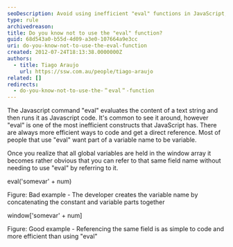 ```yaml
---
seoDescription: Avoid using inefficient "eval" functions in JavaScript, instead refer to global variables by concatenating variable names with strings.
type: rule
archivedreason:
title: Do you know not to use the "eval" function?
guid: 68d543a0-b55d-4d09-a3e0-107664a9e3cc
uri: do-you-know-not-to-use-the-eval-function
created: 2012-07-24T18:13:38.0000000Z
authors:
  - title: Tiago Araujo
    url: https://ssw.com.au/people/tiago-araujo
related: []
redirects:
  - do-you-know-not-to-use-the-＂eval＂-function
---
```


The Javascript command "eval" evaluates the content of a text string and then runs it as Javascript code. It's common to see it around, however "eval" is one of the most inefficient constructs that JavaScript has. There are always more efficient ways to code and get a direct reference.
Most of people that use "eval" want part of a variable name to be variable.

Once you realize that all global variables are held in the window array it becomes rather obvious that you can refer to that same field name without needing to use "eval" by referring to it.

eval('somevar' + num)

Figure: Bad example - The developer creates the variable name by concatenating the constant and variable parts together

window['somevar' + num]

Figure: Good example - Referencing the same field is as simple to code and more efficient than using "eval"